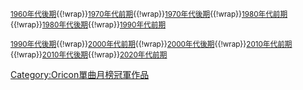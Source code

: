 <small>{{Nowrap begin}}[[Template:Oricon單曲月榜冠軍 (1960年代後期)|1960年代後期]]{{!wrap}}[[Template:Oricon單曲月榜冠軍 (1970年代前期)|1970年代前期]]{{!wrap}}[[Template:Oricon單曲月榜冠軍 (1970年代後期)|1970年代後期]]{{!wrap}}[[Template:Oricon單曲月榜冠軍 (1980年代前期)|1980年代前期]]{{!wrap}}[[Template:Oricon單曲月榜冠軍 (1980年代後期)|1980年代後期]]{{!wrap}}[[Template:Oricon單曲月榜冠軍 (1990年代前期)|1990年代前期]]{{Nowrap end}}

{{Nowrap begin}}[[Template:Oricon單曲月榜冠軍 (1990年代後期)|1990年代後期]]{{!wrap}}[[Template:Oricon單曲月榜冠軍 (2000年代前期)|2000年代前期]]{{!wrap}}[[Template:Oricon單曲月榜冠軍 (2000年代後期)|2000年代後期]]{{!wrap}}[[Template:Oricon單曲月榜冠軍 (2010年代前期)|2010年代前期]]{{!wrap}}[[Template:Oricon單曲月榜冠軍 (2010年代後期)|2010年代後期]]{{!wrap}}[[Template:Oricon單曲月榜冠軍 (2020年代前期)|2020年代前期]]{{Nowrap end}}</small>
<noinclude>
[[Category:Oricon單曲月榜冠軍作品]]
</noinclude>
